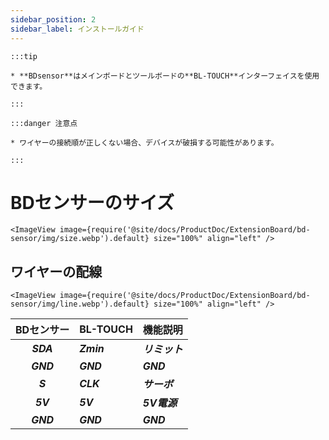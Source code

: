 ```yaml
---
sidebar_position: 2
sidebar_label: インストールガイド
---
```


    :::tip

    * **BDsensor**はメインボードとツールボードの**BL-TOUCH**インターフェイスを使用できます。

    :::

    :::danger 注意点

    * ワイヤーの接続順が正しくない場合、デバイスが破損する可能性があります。

    :::

# BDセンサーのサイズ


    <ImageView image={require('@site/docs/ProductDoc/ExtensionBoard/bd-sensor/img/size.webp').default} size="100%" align="left" />

## ワイヤーの配線

    <ImageView image={require('@site/docs/ProductDoc/ExtensionBoard/bd-sensor/img/line.webp').default} size="100%" align="left" />

|      BDセンサー    |  BL-TOUCH  |  機能説明 |
| :---------------: | :--------- |:--------- |
|    ***SDA***    | ***Zmin*** | ***リミット***  |
|    ***GND***    | ***GND***  | ***GND*** |
|    ***S***      | ***CLK***  | ***サーボ***  |
|    ***5V***     | ***5V***   | ***5V電源***  |
|    ***GND***    | ***GND***  | ***GND***  |